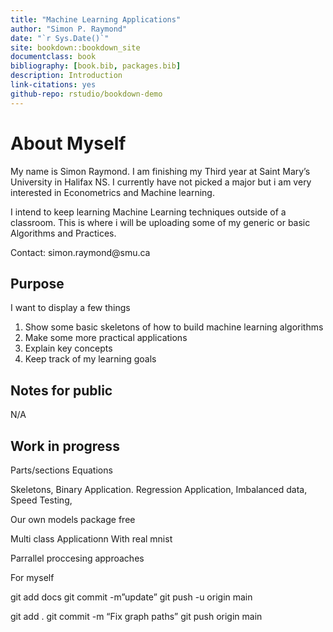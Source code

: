 ```yaml
--- 
title: "Machine Learning Applications"
author: "Simon P. Raymond"
date: "`r Sys.Date()`"
site: bookdown::bookdown_site
documentclass: book
bibliography: [book.bib, packages.bib]
description: Introduction
link-citations: yes
github-repo: rstudio/bookdown-demo
---
```


# About Myself

My name is Simon Raymond. I am finishing my Third year at Saint Mary’s University in Halifax NS. I currently have not picked a major but i am very interested in Econometrics and Machine learning.

I intend to keep learning Machine Learning techniques outside of a classroom. This is where i will be uploading some of my generic or basic Algorithms and Practices.

Contact: simon.raymond@smu.ca

## Purpose

I want to display a few things 

(1) Show some basic skeletons of how to build machine learning algorithms
(2) Make some more practical applications
(3) Explain key concepts
(4) Keep track of my learning goals


## Notes for public

N/A

## Work in progress

Parts/sections
Equations

Skeletons,
Binary Application.
Regression Application,
Imbalanced data,
Speed Testing,

Our own models package free

Multi class Applicationn With real mnist

Parrallel proccesing approaches



For myself

git add docs
git commit -m"update"
git push -u origin main

git add .
git commit -m "Fix graph paths"
git push origin main
